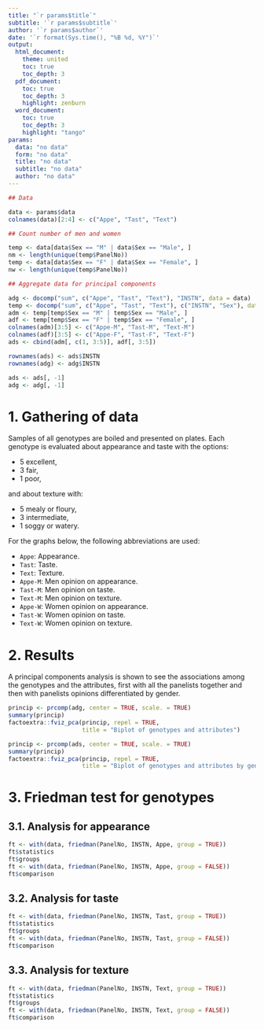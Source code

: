 ```yaml
---
title: "`r params$title`"
subtitle: '`r params$subtitle`'
author: '`r params$author`'
date: '`r format(Sys.time(), "%B %d, %Y")`'
output: 
  html_document:
    theme: united
    toc: true
    toc_depth: 3
  pdf_document:
    toc: true
    toc_depth: 3
    highlight: zenburn
  word_document:
    toc: true
    toc_depth: 3
    highlight: "tango"
params:
  data: "no data"
  form: "no data"
  title: "no data"
  subtitle: "no data"
  author: "no data"
---
```


```r

## Data

data <- params$data
colnames(data)[2:4] <- c("Appe", "Tast", "Text")

## Count number of men and women

temp <- data[data$Sex == "M" | data$Sex == "Male", ]
nm <- length(unique(temp$PanelNo))
temp <- data[data$Sex == "F" | data$Sex == "Female", ]
nw <- length(unique(temp$PanelNo))

## Aggregate data for principal components

adg <- docomp("sum", c("Appe", "Tast", "Text"), "INSTN", data = data)
temp <- docomp("sum", c("Appe", "Tast", "Text"), c("INSTN", "Sex"), data = data)
adm <- temp[temp$Sex == "M" | temp$Sex == "Male", ]
adf <- temp[temp$Sex == "F" | temp$Sex == "Female", ]
colnames(adm)[3:5] <- c("Appe-M", "Tast-M", "Text-M")
colnames(adf)[3:5] <- c("Appe-F", "Tast-F", "Text-F")
ads <- cbind(adm[, c(1, 3:5)], adf[, 3:5])

rownames(ads) <- ads$INSTN
rownames(adg) <- adg$INSTN

ads <- ads[, -1]
adg <- adg[, -1]

```

# 1. Gathering of data

Samples of all genotypes are boiled and presented on plates. Each genotype is evaluated about appearance and taste with the options:

- 5 excellent,
- 3 fair,
- 1 poor,

and about texture with:

- 5 mealy or floury,
- 3 intermediate,
- 1 soggy or watery.

For the graphs below, the following abbreviations are used:

- `Appe`: Appearance.
- `Tast`: Taste.
- `Text`: Texture.
- `Appe-M`: Men opinion on appearance.
- `Tast-M`: Men opinion on taste.
- `Text-M`: Men opinion on texture.
- `Appe-W`: Women opinion on appearance.
- `Tast-W`: Women opinion on taste.
- `Text-W`: Women opinion on texture.

# 2. Results

A principal components analysis is shown to see the associations among the genotypes and the attributes, first with all the panelists together and then with panelists opinions differentiated by gender.

```r
princip <- prcomp(adg, center = TRUE, scale. = TRUE)
summary(princip)
factoextra::fviz_pca(princip, repel = TRUE,
                     title = "Biplot of genotypes and attributes")
```

```r
princip <- prcomp(ads, center = TRUE, scale. = TRUE)
summary(princip)
factoextra::fviz_pca(princip, repel = TRUE,
                     title = "Biplot of genotypes and attributes by gender")
```

# 3. Friedman test for genotypes

## 3.1. Analysis for appearance

```r
ft <- with(data, friedman(PanelNo, INSTN, Appe, group = TRUE)) 
ft$statistics
ft$groups
ft <- with(data, friedman(PanelNo, INSTN, Appe, group = FALSE)) 
ft$comparison
```

## 3.2. Analysis for taste

```r
ft <- with(data, friedman(PanelNo, INSTN, Tast, group = TRUE)) 
ft$statistics
ft$groups
ft <- with(data, friedman(PanelNo, INSTN, Tast, group = FALSE)) 
ft$comparison
```

## 3.3. Analysis for texture

```r
ft <- with(data, friedman(PanelNo, INSTN, Text, group = TRUE)) 
ft$statistics
ft$groups
ft <- with(data, friedman(PanelNo, INSTN, Text, group = FALSE)) 
ft$comparison
```
